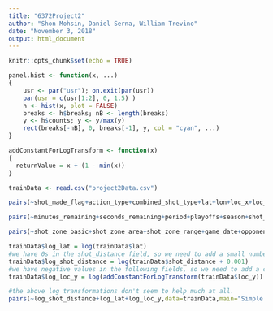 ---
title: "6372Project2"
author: "Shon Mohsin, Daniel Serna, William Trevino"
date: "November 3, 2018"
output: html_document
---

```{r setup, include=FALSE}
knitr::opts_chunk$set(echo = TRUE)
```

```{r addUtilityFunctions}
panel.hist <- function(x, ...)
{
    usr <- par("usr"); on.exit(par(usr))
    par(usr = c(usr[1:2], 0, 1.5) )
    h <- hist(x, plot = FALSE)
    breaks <- h$breaks; nB <- length(breaks)
    y <- h$counts; y <- y/max(y)
    rect(breaks[-nB], 0, breaks[-1], y, col = "cyan", ...)
}

addConstantForLogTransform <- function(x)
{
  returnValue = x + (1 - min(x))
}
```

```{r importData}
trainData <- read.csv("project2Data.csv")

```

```{r outlierAnalysis}
pairs(~shot_made_flag+action_type+combined_shot_type+lat+lon+loc_x+loc_y,data=trainData,main="Simple Scatterplot Matrix", diag.panel=panel.hist)

pairs(~minutes_remaining+seconds_remaining+period+playoffs+season+shot_distance+shot_type,data=trainData,main="Simple Scatterplot Matrix", diag.panel=panel.hist)

pairs(~shot_zone_basic+shot_zone_area+shot_zone_range+game_date+opponent+attendance+arena_temp+avgnoisedb,data=trainData,main="Simple Scatterplot Matrix", diag.panel=panel.hist)

```

```{r logTransformations}
trainData$log_lat = log(trainData$lat)
#we have 0s in the shot_distance field, so we need to add a small number so we can take the log transform.
trainData$log_shot_distance = log(trainData$shot_distance + 0.001)
#we have negative values in the following fields, so we need to add a constant so we can take the log tranform.
trainData$log_loc_y = log(addConstantForLogTransform(trainData$loc_y))

#the above log transformations don't seem to help much at all.
pairs(~log_shot_distance+log_lat+log_loc_y,data=trainData,main="Simple Scatterplot Matrix", diag.panel=panel.hist)
```